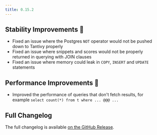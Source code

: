 ```yaml
---
title: 0.15.2
---
```


## Stability Improvements 💪

- Fixed an issue where the Postgres `NOT` operator would not be pushed down to Tantivy properly
- Fixed an issue where snippets and scores would not be properly returned in querying with JOIN clauses
- Fixed an issue where memory could leak in `COPY`, `INSERT` and `UPDATE` statements

## Performance Improvements 🚀

- Improved the performance of queries that don't fetch results, for example `select count(*) from t where ... @@@ ...`

## Full Changelog

The full changelog is available [on the GitHub Release](https://github.com/paradedb/paradedb/releases/tag/v0.15.2).
